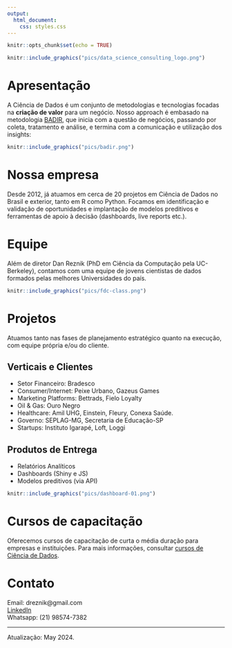 ```yaml
---
output:
  html_document:
    css: styles.css
---
```


```r
knitr::opts_chunk$set(echo = TRUE)
```

```r
knitr::include_graphics("pics/data_science_consulting_logo.png")
```

# Apresentação

A Ciência de Dados é um conjunto de metodologias e tecnologias focadas na **criação de valor** para um negócio. Nosso approach é embasado na metodologia [BADIR](https://aryng.com/aryng_BADIR_advantage), que inicia com a questão de negócios, passando por coleta, tratamento e análise, e termina com a comunicação e utilização dos insights:


```r
knitr::include_graphics("pics/badir.png")
```

# Nossa empresa

Desde 2012, já atuamos em cerca de 20 projetos em Ciência de Dados no Brasil e exterior, tanto em R como Python. Focamos em identificação e validação de oportunidades e implantação de modelos preditivos e ferramentas de apoio à decisão (dashboards, live reports etc.).

# Equipe

Além de diretor Dan Reznik (PhD em Ciência da Computação pela UC-Berkeley), contamos com uma equipe de jovens cientistas de dados formados pelas melhores Universidades do país.

```r
knitr::include_graphics("pics/fdc-class.png")
```

# Projetos

Atuamos tanto nas fases de planejamento estratégico quanto na execução, com equipe própria e/ou do cliente.

## Verticais e Clientes

- Setor Financeiro: Bradesco
- Consumer/Internet: Peixe Urbano, Gazeus Games
- Marketing Platforms: Bettrads, Fielo Loyalty
- Oil & Gas: Ouro Negro
- Healthcare: Amil UHG, Einstein, Fleury, Conexa Saúde.
- Governo: SEPLAG-MG, Secretaria de Educação-SP
- Startups: Instituto Igarapé, Loft, Loggi
  
## Produtos de Entrega

- Relatórios Analíticos
- Dashboards (Shiny e JS)
- Modelos preditivos (via API)

```r
knitr::include_graphics("pics/dashboard-01.png")
```

# Cursos de capacitação

Oferecemos cursos de capacitação de curta o média duração para empresas e instituições. Para mais informações, consultar [cursos de Ciência de Dados](cursos.html).


# Contato

Email: dreznik@gmail.com  
[LinkedIn](https://www.linkedin.com/in/dan-s-reznik-phd-bb49133/)  
Whatsapp: (21) 98574-7382

***

Atualização: May 2024.
